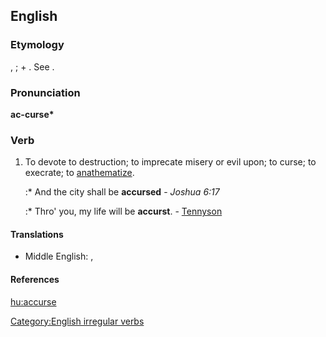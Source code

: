 ==English==

===Etymology===
{{ME.}} {{term|acursien|lang=enm}}, {{term|acorsien|lang=enm}}; {{term|a-|lang=enm}} + {{term|cursien||to curse|lang=enm}}. See {{term|curse}}.

===Pronunciation===
'''ac-curse*'''

===Verb===
{{en-verb|inf=to accurse|accurses|accursing|accursed|'''[[accursed]]''' ''or'' '''[[accurst]]'''}}

# To devote to destruction; to imprecate misery or evil upon; to curse; to execrate; to [[anathematize]].
#:* And the city shall be '''accursed''' - ''Joshua 6:17''
#:* Thro' you, my life will be '''accurst'''. - [[Tennyson]]

====Translations====
{{trans-top|to devote to destruction; to imprecate misery or evil upon; to curse; to execrate; to anathematize}}
* Middle English: {{t|enm|acursien}}, {{t|enm|acorsien}}
{{trans-mid}}
{{trans-bottom}}

====References====
{{R:1913}}

[[Category:English irregular verbs]]

[[hu:accurse]]